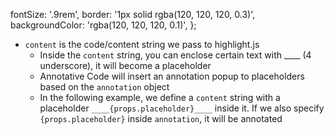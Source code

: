   fontSize: '.9rem',
  border: '1px solid rgba(120, 120, 120, 0.3)',
  backgroundColor: 'rgba(120, 120, 120, 0.1)',
};

- `content` is the code/content string we pass to highlight.js
  - Inside the `content` string, you can enclose certain text with \_\_\_\_ (4 underscore), it will become a placeholder
  - Annotative Code will insert an annotation popup to placeholders based on the `annotation` object
  - In the following example, we define a `content` string with a placeholder <code style={style}>\_\_\_\_{props.placeholder}\_\_\_\_</code> inside it. If we also specify <code style={style}>{props.placeholder}</code> inside `annotation`, it will be annotated
